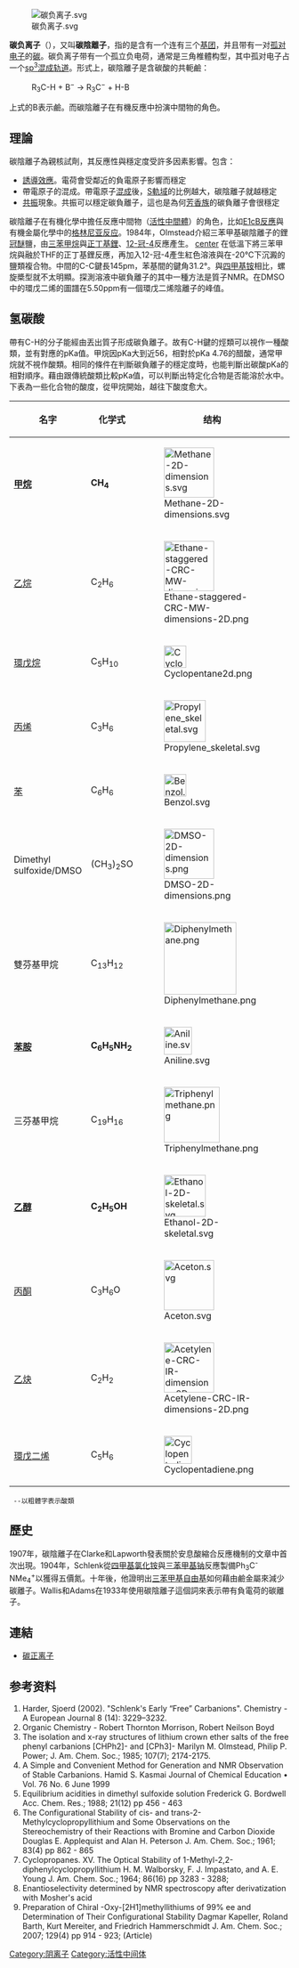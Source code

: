 {{noteTA
|1=zh-hans:轨道; zh-hant:軌域;
|2=zh-hans:杂化; zh-hant:混成;
|3=zh-hans:能级; zh-hant:能階;
|G1=Chemistry
}}
[[File:碳负离子.svg|thumb]]

'''碳负离子'''（{{lang-en|Carbanion}}），又叫'''碳陰離子'''，指的是含有一个连有三个[[基团|基团]]，并且带有一对[[孤对电子|孤对电子]]的[[碳|碳]]。碳负离子带有一个孤立负电荷，通常是三角椎體构型，其中孤对电子占一个[[sp3杂化|sp<sup>3</sup>混成轨道]]。形式上，碳陰離子是含碳酸的共軛鹼：
:R<sub>3</sub>C-H + B<sup>−</sup> → R<sub>3</sub>C<sup>−</sup> + H-B
上式的B表示鹼。而碳陰離子在有機反應中扮演中間物的角色。

==理論==
碳陰離子為親核試劑，其反應性與穩定度受許多因素影響。包含：
* [[誘導效應|誘導效應]]。電荷會受鄰近的負電原子影響而穩定
* 帶電原子的混成。帶電原子[[混成|混成]]後，[[S軌域|S軌域]]的比例越大，碳陰離子就越穩定
* [[共振|共振]]現象。共振可以穩定碳負離子，這也是為何[[芳香性|芳香族]]的碳負離子會很穩定
碳陰離子在有機化學中擔任反應中間物（[[活性中間體|活性中間體]]）的角色，比如[[E1cB反應|E1cB反應]]與有機金屬化學中的[[格林尼亚反应|格林尼亚反应]]。1984年，Olmstead介紹三苯甲基碳陰離子的鋰[[冠醚|冠醚]]鹽，由[[三苯甲烷|三苯甲烷]]與[[正丁基鋰|正丁基鋰]]、[[12-冠-4|12-冠-4]]反應產生。
[[file:TriphenylmethaneAnion.png|center]]
在低溫下將三苯甲烷與融於THF的正丁基鋰反應，再加入12-冠-4產生紅色溶液與在-20℃下沉澱的鹽類複合物。中間的C-C鍵長145pm，苯基間的鍵角31.2°。與[[四甲基铵|四甲基铵]]相比，螺旋槳型就不太明顯。探測溶液中碳負離子的其中一種方法是質子NMR。在DMSO中的環戊二烯的圖譜在5.50ppm有一個環戊二烯陰離子的峰值。

==氢碳酸==
帶有C-H的分子能經由丟出質子形成碳負離子。故有C-H鍵的烴類可以視作一種酸類，並有對應的pKa值。甲烷因pKa大到近56，相對於pKa 4.76的醋酸，通常甲烷就不視作酸類。相同的條件在判斷碳負離子的穩定度時，也能判斷出碳酸pKa的相對順序。藉由跟傳統酸類比較pKa值，可以判斷出特定化合物是否能溶於水中。下表為一些化合物的酸度，從甲烷開始，越往下酸度愈大。
{|align="center" class="wikitable" style="background: #ffffff; text-align: center;"
|-
!名字
!化学式
!结构
!pKa
|-
|'''[[甲烷|甲烷]]'''
|'''CH<sub>4</sub>'''
|[[Image:Methane-2D-dimensions.svg|90px]]
|'''~ 56'''
|-
|[[乙烷|乙烷]]
|C<sub>2</sub>H<sub>6</sub>
|[[Image:Ethane-staggered-CRC-MW-dimensions-2D.png|90px]]
|~ 50
|-
|[[環戊烷|環戊烷]]
|C<sub>5</sub>H<sub>10</sub>
|[[Image:Cyclopentane2d.png|40px]]
|~ 45
|-
|[[丙烯|丙烯]]
|C<sub>3</sub>H<sub>6</sub>
|[[Image:Propylene_skeletal.svg|75px]]
|~ 44
|-
|[[苯|苯]]
|C<sub>6</sub>H<sub>6</sub>
|[[Image:Benzol.svg|40px]]
|~ 43
|-
|Dimethyl sulfoxide/DMSO
|(CH<sub>3</sub>)<sub>2</sub>SO
|[[Image:DMSO-2D-dimensions.png|90px]]
|35.5
|-
|雙芬基甲烷
|C<sub>13</sub>H<sub>12</sub>
|[[Image:Diphenylmethane.png|130px]]
| 32.3
|-
|'''[[苯胺|苯胺]]'''
|'''C<sub>6</sub>H<sub>5</sub>NH<sub>2</sub>'''
|[[Image:Aniline.svg|50px]]
| '''30.6'''
|-
|三芬基甲烷
|C<sub>19</sub>H<sub>16</sub>
|[[Image:Triphenylmethane.png|100px]]
| 30.6
|-
|'''[[乙醇|乙醇]]'''
|'''C<sub>2</sub>H<sub>5</sub>OH'''
|[[Image:Ethanol-2D-skeletal.svg|75px]]
| '''29.8'''
|-
|[[丙酮|丙酮]]
|C<sub>3</sub>H<sub>6</sub>O
|[[Image:Aceton.svg|90px]]
| 26.5
|-
|[[乙炔|乙炔]]
|C<sub>2</sub>H<sub>2</sub>
|[[Image:Acetylene-CRC-IR-dimensions-2D.png|90px]]
| 25
|-
|[[環戊二烯|環戊二烯]]
|C<sub>5</sub>H<sub>6</sub>
|[[Image:Cyclopentadiene.png|50px]]
| 18
|}
  --以粗體字表示酸類

==歷史==
1907年，碳陰離子在Clarke和Lapworth發表關於安息酸縮合反應機制的文章中首次出現。1904年，Schlenk從[[四甲基氯化铵|四甲基氯化铵]]與[[三苯甲基自由基|三苯甲基钠]]反應製備Ph<sub>3</sub>C<sup>-</sup>NMe<sub>4</sub><sup>+</sup>以獲得五價氮。十年後，他證明出[[三苯甲基自由基|三苯甲基自由基]]如何藉由鹼金屬來減少碳離子。Wallis和Adams在1933年使用碳陰離子這個詞來表示帶有負電荷的碳離子。

==連結==
*[[碳正离子|碳正离子]]

==参考资料==
{{Reflist}}
# Harder, Sjoerd (2002). "Schlenk's Early “Free” Carbanions". Chemistry - A European Journal 8 (14): 3229–3232.
# Organic Chemistry - Robert Thornton Morrison, Robert Neilson Boyd
# The isolation and x-ray structures of lithium crown ether salts of the free phenyl carbanions [CHPh2]- and [CPh3]- Marilyn M. Olmstead, Philip P. Power; J. Am. Chem. Soc.; 1985; 107(7); 2174-2175.
# A Simple and Convenient Method for Generation and NMR Observation of Stable Carbanions. Hamid S. Kasmai Journal of Chemical Education • Vol. 76 No. 6 June 1999
# Equilibrium acidities in dimethyl sulfoxide solution Frederick G. Bordwell Acc. Chem. Res.; 1988; 21(12) pp 456 - 463
# The Configurational Stability of cis- and trans-2-Methylcyclopropyllithium and Some Observations on the Stereochemistry of their Reactions with Bromine and Carbon Dioxide Douglas E. Applequist and Alan H. Peterson J. Am. Chem. Soc.; 1961; 83(4) pp 862 - 865
# Cyclopropanes. XV. The Optical Stability of 1-Methyl-2,2-diphenylcyclopropyllithium H. M. Walborsky, F. J. Impastato, and A. E. Young J. Am. Chem. Soc.; 1964; 86(16) pp 3283 - 3288;
# Enantioselectivity determined by NMR spectroscopy after derivatization with Mosher's acid
# Preparation of Chiral -Oxy-[2H1]methyllithiums of 99% ee and Determination of Their Configurational Stability Dagmar Kapeller, Roland Barth, Kurt Mereiter, and Friedrich Hammerschmidt J. Am. Chem. Soc.; 2007; 129(4) pp 914 - 923; (Article)

{{Authority control}}
[[Category:阴离子|Category:阴离子]]
[[Category:活性中间体|Category:活性中间体]]